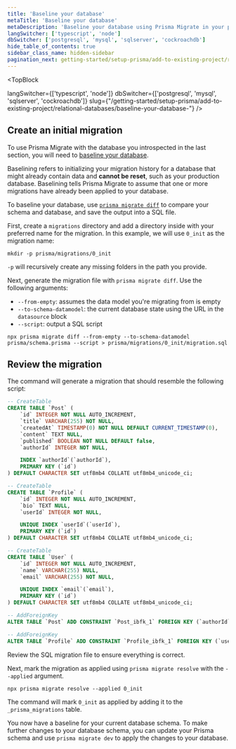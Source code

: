 ```yaml
---
title: 'Baseline your database'
metaTitle: 'Baseline your database'
metaDescription: 'Baseline your database using Prisma Migrate in your project'
langSwitcher: ['typescript', 'node']
dbSwitcher: ['postgresql', 'mysql', 'sqlserver', 'cockroachdb']
hide_table_of_contents: true
sidebar_class_name: hidden-sidebar
pagination_next: getting-started/setup-prisma/add-to-existing-project/relational-databases/install-prisma-client-node-mysql
---
```


<TopBlock
 
  langSwitcher={['typescript', 'node']}
  dbSwitcher={['postgresql', 'mysql', 'sqlserver', 'cockroachdb']}
  slug={"/getting-started/setup-prisma/add-to-existing-project/relational-databases/baseline-your-database-"}
 />


## Create an initial migration

To use Prisma Migrate with the database you introspected in the last section, you will need to [baseline your database](/orm/prisma-migrate/getting-started).

Baselining refers to initializing your migration history for a database that might already contain data and **cannot be reset**, such as your production database. Baselining tells Prisma Migrate to assume that one or more migrations have already been applied to your database.

To baseline your database, use [`prisma migrate diff`](/orm/reference/prisma-cli-reference#migrate-diff) to compare your schema and database, and save the output into a SQL file.

First, create a `migrations` directory and add a directory inside with your preferred name for the migration. In this example, we will use `0_init` as the migration name:

```terminal
mkdir -p prisma/migrations/0_init
```

<Admonition type="info">

`-p` will recursively create any missing folders in the path you provide.

</Admonition>

Next, generate the migration file with `prisma migrate diff`. Use the following arguments:

- `--from-empty`: assumes the data model you're migrating from is empty
- `--to-schema-datamodel`: the current database state using the URL in the `datasource` block
- `--script`: output a SQL script

```terminal wrap
npx prisma migrate diff --from-empty --to-schema-datamodel prisma/schema.prisma --script > prisma/migrations/0_init/migration.sql
```

## Review the migration

The command will generate a migration that should resemble the following script:

```sql file=prisma/migrations/0_init/migration.sql
-- CreateTable
CREATE TABLE `Post` (
    `id` INTEGER NOT NULL AUTO_INCREMENT,
    `title` VARCHAR(255) NOT NULL,
    `createdAt` TIMESTAMP(0) NOT NULL DEFAULT CURRENT_TIMESTAMP(0),
    `content` TEXT NULL,
    `published` BOOLEAN NOT NULL DEFAULT false,
    `authorId` INTEGER NOT NULL,

    INDEX `authorId`(`authorId`),
    PRIMARY KEY (`id`)
) DEFAULT CHARACTER SET utf8mb4 COLLATE utf8mb4_unicode_ci;

-- CreateTable
CREATE TABLE `Profile` (
    `id` INTEGER NOT NULL AUTO_INCREMENT,
    `bio` TEXT NULL,
    `userId` INTEGER NOT NULL,

    UNIQUE INDEX `userId`(`userId`),
    PRIMARY KEY (`id`)
) DEFAULT CHARACTER SET utf8mb4 COLLATE utf8mb4_unicode_ci;

-- CreateTable
CREATE TABLE `User` (
    `id` INTEGER NOT NULL AUTO_INCREMENT,
    `name` VARCHAR(255) NULL,
    `email` VARCHAR(255) NOT NULL,

    UNIQUE INDEX `email`(`email`),
    PRIMARY KEY (`id`)
) DEFAULT CHARACTER SET utf8mb4 COLLATE utf8mb4_unicode_ci;

-- AddForeignKey
ALTER TABLE `Post` ADD CONSTRAINT `Post_ibfk_1` FOREIGN KEY (`authorId`) REFERENCES `User`(`id`) ON DELETE RESTRICT ON UPDATE RESTRICT;

-- AddForeignKey
ALTER TABLE `Profile` ADD CONSTRAINT `Profile_ibfk_1` FOREIGN KEY (`userId`) REFERENCES `User`(`id`) ON DELETE RESTRICT ON UPDATE RESTRICT;
```

Review the SQL migration file to ensure everything is correct.

Next, mark the migration as applied using `prisma migrate resolve` with the `--applied` argument.

```terminal
npx prisma migrate resolve --applied 0_init
```

The command will mark `0_init` as applied by adding it to the `_prisma_migrations` table.

You now have a baseline for your current database schema. To make further changes to your database schema, you can update your Prisma schema and use `prisma migrate dev` to apply the changes to your database.
